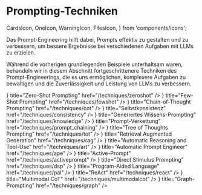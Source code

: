 # Prompting-Techniken

  CardsIcon,
  OneIcon,
  WarningIcon,
  FilesIcon,
} from 'components/icons';

Das Prompt-Engineering hilft dabei, Prompts effektiv zu gestalten und zu verbessern, um bessere Ergebnisse bei verschiedenen Aufgaben mit LLMs zu erzielen.

Während die vorherigen grundlegenden Beispiele unterhaltsam waren, behandeln wir in diesem Abschnitt fortgeschrittenere Techniken des Prompt-Engineerings, die es uns ermöglichen, komplexere Aufgaben zu bewältigen und die Zuverlässigkeit und Leistung von LLMs zu verbessern.

<Cards>
  <Card
    icon={<FilesIcon />}
    title="Zero-Shot Prompting"
    href="/techniques/zeroshot"
  />
  <Card
    icon={<FilesIcon />}
    title="Few-Shot Prompting"
    href="/techniques/fewshot"
  />
  <Card
    icon={<FilesIcon />}
    title="Chain-of-Thought Prompting"
    href="/techniques/cot"
  />
  <Card
    icon={<FilesIcon />}
    title="Selbstkonsistenz"
    href="/techniques/consistency"
  />
  <Card
    icon={<FilesIcon />}
    title="Generiertes Wissens-Prompting"
    href="/techniques/knowledge"
  />
  <Card
    icon={<FilesIcon />}
    title="Prompt-Verkettung"
    href="/techniques/prompt_chaining"
  />
  <Card
    icon={<FilesIcon />}
    title="Tree of Thoughts Prompting"
    href="/techniques/tot"
  />
  <Card
    icon={<FilesIcon />}
    title="Retrieval Augmented Generation"
    href="/techniques/rag"
  />
  <Card
    icon={<FilesIcon />}
    title="Automatic Reasoning and Tool-Use"
    href="/techniques/art"
  />
  <Card
    icon={<FilesIcon />}
    title="Automatic Prompt Engineer"
    href="/techniques/ape"
  />
  <Card
    icon={<FilesIcon />}
    title="Active-Prompt"
    href="/techniques/activeprompt"
  />
  <Card
    icon={<FilesIcon />}
    title="Direct Stimulus Prompting"
    href="/techniques/dsp"
  />
  <Card
    icon={<FilesIcon />}
    title="Program-Aided Language"
    href="/techniques/pal"
  />
  <Card icon={<FilesIcon />} title="ReAct" href="/techniques/react" />
  <Card
    icon={<FilesIcon />}
    title="Multimodal CoT"
    href="/techniques/multimodalcot"
  />
  <Card
    icon={<FilesIcon />}
    title="Graph-Prompting"
    href="/techniques/graph"
  />
</Cards>
